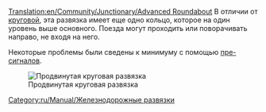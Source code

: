 [[Translation:en/Community/Junctionary/Advanced Roundabout]]
{{ru/Community/Junctionary/Меню развязки}}
В отличии от [[ru/Community/Junctionary/Круговая|круговой]], эта развязка имеет еще одно кольцо, которое на один уровень выше основного. Поезда могут проходить или поворачивать направо, не входя на него.

Некоторые проблемы были сведены к минимуму с помощью [[ru/Manual/Сигналы#pre-signaly|пре-сигналов]].

[[File:en/Community/Junctionary/Advanced roundabout.png|center|frame|Продвинутая круговая развязка]]

{{ru/Community/Junctionary/Критерии развязки|Дорогая (Ступенчатая)|2|1|0|3|1|0|1|0|1|1|2||Сломанный поезд блокирует одно направление или все левые повороты.|




* Площадь: 18 x 18 клеток.
}}


[[Category:ru/Manual/Железнодорожные развязки]]